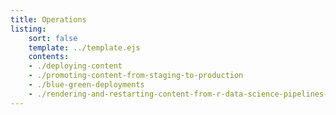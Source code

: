 ```yaml
---
title: Operations
listing:
    sort: false
    template: ../template.ejs
    contents:
    - ./deploying-content
    - ./promoting-content-from-staging-to-production
    - ./blue-green-deployments
    - ./rendering-and-restarting-content-from-r-data-science-pipelines-with-targets
---
```

